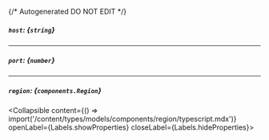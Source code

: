 {/* Autogenerated DO NOT EDIT  */}

##### `host`: *{`string`}*

---
##### `port`: *{`number`}*

---
##### `region`: *{`components.Region`}*
<Collapsible content={() => import('/content/types/models/components/region/typescript.mdx')} openLabel={Labels.showProperties} closeLabel={Labels.hideProperties}>
</Collapsible>


